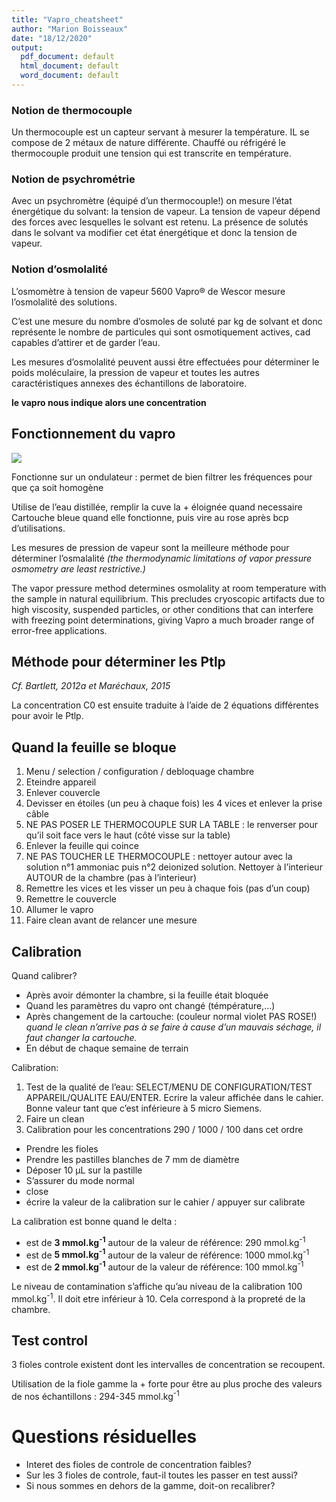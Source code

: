 ```yaml
---
title: "Vapro_cheatsheet"
author: "Marion Boisseaux"
date: "18/12/2020"
output:
  pdf_document: default
  html_document: default
  word_document: default
---
```



### Notion de thermocouple  

Un thermocouple est un capteur servant à mesurer la température. IL se compose de 2 métaux de nature différente. Chauffé ou réfrigéré le thermocouple produit une tension qui est transcrite en température. 

### Notion de psychrométrie  

Avec un psychromètre (équipé d'un thermocouple!) on mesure l'état énergétique du solvant: la tension de vapeur. La tension de vapeur dépend des forces avec lesquelles le solvant est retenu. La présence de solutés dans le solvant va modifier cet état énergétique et donc la tension de vapeur. 

### Notion d'osmolalité  

L’osmomètre à tension de vapeur 5600 Vapro® de Wescor mesure l’osmolalité des solutions. 

C'est une mesure du nombre d'osmoles de soluté par kg de solvant et donc représente le nombre de particules qui sont osmotiquement actives, cad capables d'attirer et de garder l'eau. 

Les mesures d'osmolalité peuvent aussi être effectuées pour déterminer le poids moléculaire, la pression de vapeur et toutes les autres caractéristiques annexes des échantillons de laboratoire. 

**le vapro nous indique alors une concentration**

## Fonctionnement du vapro  

![](C:\Users\marion.boisseaux\Pictures\Saved Pictures\Materiel&Method\Vapro_logo.png)

Fonctionne sur un ondulateur : permet de bien filtrer les fréquences pour que ça soit homogène 

Utilise de l'eau distillée, remplir la cuve la + éloignée quand necessaire  
Cartouche bleue quand elle fonctionne, puis vire au rose après bcp d'utilisations.  

Les mesures de pression de vapeur sont la meilleure méthode pour déterminer l'osmalalité *(the thermodynamic limitations of vapor pressure osmometry are least restrictive.)*

The vapor pressure method determines osmolality at room temperature with the sample in natural equilibrium. This precludes cryoscopic artifacts due to high viscosity, suspended particles, or other conditions that can interfere with freezing point determinations, giving Vapro a much broader range of error-free applications.


## Méthode pour déterminer les Ptlp

*Cf. Bartlett, 2012a et Maréchaux, 2015*  

La concentration C0 est ensuite traduite à l'aide de 2 équations différentes pour avoir le Ptlp.

## Quand la feuille se bloque  

1. Menu / selection / configuration / debloquage chambre  
2. Eteindre appareil  
3.	Enlever couvercle  
4. Devisser en étoiles (un peu à chaque fois) les 4 vices et enlever la prise câble  
5. NE PAS POSER LE THERMOCOUPLE SUR LA TABLE : le renverser pour qu’il soit face vers le haut (côté visse sur la table)  
6. Enlever la feuille qui coince  
7. NE PAS TOUCHER LE THERMOCOUPLE : nettoyer autour avec la solution n°1 ammoniac puis n°2 deionized solution. Nettoyer à l’interieur AUTOUR de la chambre (pas à l’interieur)  
8. Remettre les vices et les visser un peu à chaque fois (pas d’un coup)  
9. Remettre le couvercle  
10. Allumer le vapro  
11. Faire clean avant de relancer une mesure  

## Calibration

Quand calibrer?  
 
* Après avoir démonter la chambre, si la feuille était bloquée  
* Quand les paramètres du vapro ont changé (témpérature,...)
* Après changement de la cartouche: (couleur normal violet PAS ROSE!) *quand le clean n'arrive pas à se faire à cause d'un mauvais séchage, il faut changer la cartouche.*  
* En début de chaque semaine de terrain  

Calibration:  

1. Test de la qualité de l'eau: SELECT/MENU DE CONFIGURATION/TEST APPAREIL/QUALITE EAU/ENTER. Ecrire la valeur affichée dans le cahier. Bonne valeur tant que c'est inférieure à 5 micro Siemens.  
2. Faire un clean  
3. Calibration pour les concentrations 290 / 1000 / 100 dans cet ordre
  + Prendre les fioles
  + Prendre les pastilles blanches de 7 mm de diamètre
  + Déposer 10 µL sur la pastille 
  + S'assurer du mode normal
  + close
  + écrire la valeur de la calibration sur le cahier / appuyer sur calibrate 

La calibration est bonne quand le delta :  
  
* est de **3 mmol.kg^-1^** autour de la valeur de référence: 290 mmol.kg^-1^  
* est de **5 mmol.kg^-1^** autour de la valeur de référence: 1000 mmol.kg^-1^  
* est de **2 mmol.kg^-1^** autour de la valeur de référence: 100 mmol.kg^-1^  

Le niveau de contamination s'affiche qu'au niveau de la calibration 100 mmol.kg^-1^. Il doit etre inférieur à 10. Cela correspond à la propreté de la chambre. 

## Test control 

3 fioles controle existent dont les intervalles de concentration se recoupent. 

Utilisation de la fiole gamme la + forte pour être au plus proche des valeurs de nos échantillons : 294-345 mmol.kg^-1^


# Questions résiduelles

* Interet des fioles de controle de concentration faibles?  
* Sur les 3 fioles de controle, faut-il toutes les passer en test aussi?
* Si nous sommes en dehors de la gamme, doit-on recalibrer?


